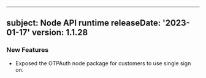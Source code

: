 
---
subject: Node API runtime
releaseDate: '2023-01-17'
version: 1.1.28
---

### New Features
* Exposed the OTPAuth node package for customers to use single sign on.
